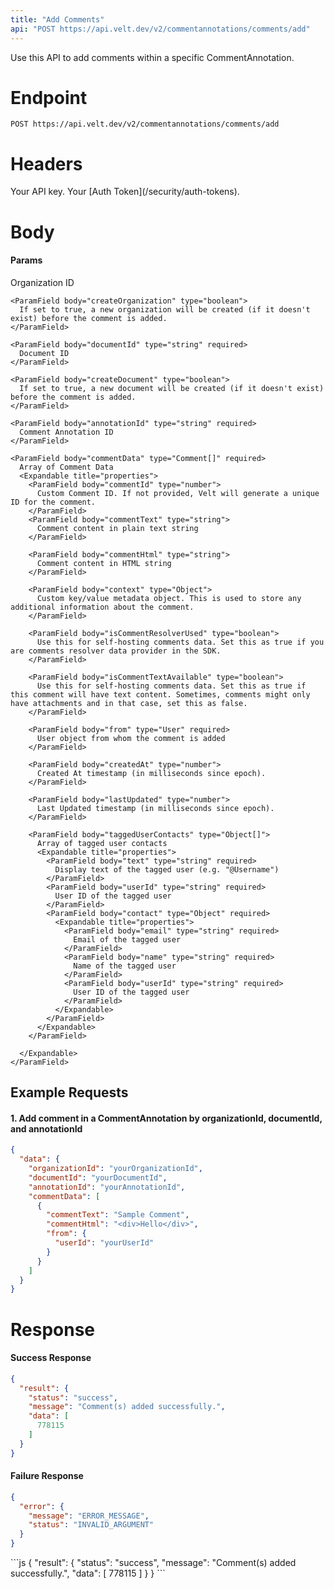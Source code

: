 ```yaml
---
title: "Add Comments"
api: "POST https://api.velt.dev/v2/commentannotations/comments/add"
---
```


Use this API to add comments within a specific CommentAnnotation.

# Endpoint

`POST https://api.velt.dev/v2/commentannotations/comments/add`

# Headers

<ParamField header="x-velt-api-key" type="string" required>
  Your API key.
</ParamField>

<ParamField header="x-velt-auth-token" type="string" required>
  Your [Auth Token](/security/auth-tokens).
</ParamField>

# Body

#### Params

<ParamField body="data" type="object" required>
  <Expandable title="properties">
    <ParamField body="organizationId" type="string" required>
      Organization ID
    </ParamField>

    <ParamField body="createOrganization" type="boolean">
      If set to true, a new organization will be created (if it doesn't exist) before the comment is added.
    </ParamField>

    <ParamField body="documentId" type="string" required>
      Document ID
    </ParamField>

    <ParamField body="createDocument" type="boolean">
      If set to true, a new document will be created (if it doesn't exist) before the comment is added.
    </ParamField>

    <ParamField body="annotationId" type="string" required>
      Comment Annotation ID
    </ParamField>

    <ParamField body="commentData" type="Comment[]" required>
      Array of Comment Data
      <Expandable title="properties">
        <ParamField body="commentId" type="number">
          Custom Comment ID. If not provided, Velt will generate a unique ID for the comment.
        </ParamField>
        <ParamField body="commentText" type="string">
          Comment content in plain text string
        </ParamField>

        <ParamField body="commentHtml" type="string">
          Comment content in HTML string
        </ParamField>

        <ParamField body="context" type="Object">
          Custom key/value metadata object. This is used to store any additional information about the comment.
        </ParamField>

        <ParamField body="isCommentResolverUsed" type="boolean">
          Use this for self-hosting comments data. Set this as true if you are comments resolver data provider in the SDK.
        </ParamField>

        <ParamField body="isCommentTextAvailable" type="boolean">
          Use this for self-hosting comments data. Set this as true if this comment will have text content. Sometimes, comments might only have attachments and in that case, set this as false.
        </ParamField>

        <ParamField body="from" type="User" required>
          User object from whom the comment is added
        </ParamField>

        <ParamField body="createdAt" type="number">
          Created At timestamp (in milliseconds since epoch).
        </ParamField>

        <ParamField body="lastUpdated" type="number">
          Last Updated timestamp (in milliseconds since epoch).
        </ParamField>

        <ParamField body="taggedUserContacts" type="Object[]">
          Array of tagged user contacts
          <Expandable title="properties">
            <ParamField body="text" type="string" required>
              Display text of the tagged user (e.g. "@Username")
            </ParamField>
            <ParamField body="userId" type="string" required>
              User ID of the tagged user
            </ParamField>
            <ParamField body="contact" type="Object" required>
              <Expandable title="properties">
                <ParamField body="email" type="string" required>
                  Email of the tagged user
                </ParamField>
                <ParamField body="name" type="string" required>
                  Name of the tagged user
                </ParamField>
                <ParamField body="userId" type="string" required>
                  User ID of the tagged user
                </ParamField>
              </Expandable>
            </ParamField>
          </Expandable>
        </ParamField>
  
      </Expandable>
    </ParamField>
  </Expandable>
</ParamField>


## **Example Requests**

#### 1. Add comment in a CommentAnnotation by organizationId, documentId, and annotationId

```JSON
{
  "data": {
    "organizationId": "yourOrganizationId",
    "documentId": "yourDocumentId",
    "annotationId": "yourAnnotationId",
    "commentData": [
      {
        "commentText": "Sample Comment",
        "commentHtml": "<div>Hello</div>",
        "from": {
          "userId": "yourUserId"
        }
      }
    ]
  }
}
```

# Response

#### Success Response

```JSON
{
  "result": {
    "status": "success",
    "message": "Comment(s) added successfully.",
    "data": [
      778115
    ]
  }
}
```

#### Failure Response

```JSON
{
  "error": {
    "message": "ERROR_MESSAGE",
    "status": "INVALID_ARGUMENT"
  }
}
```

<ResponseExample>
```js
{
  "result": {
    "status": "success",
    "message": "Comment(s) added successfully.",
    "data": [
      778115
    ]
  }
}
```
</ResponseExample>